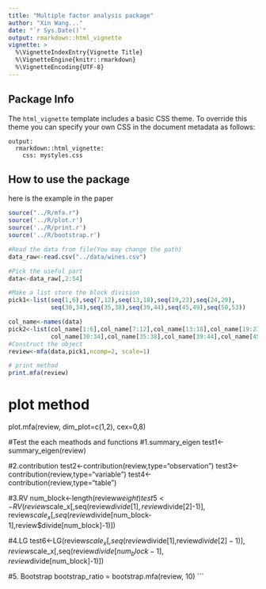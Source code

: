 ```yaml
---
title: "Multiple factor analysis package"
author: "Xin Wang..."
date: "`r Sys.Date()`"
output: rmarkdown::html_vignette
vignette: >
  %\VignetteIndexEntry{Vignette Title}
  %\VignetteEngine{knitr::rmarkdown}
  %\VignetteEncoding{UTF-8}
---
```

## Package Info

The `html_vignette` template includes a basic CSS theme. To override this theme you can specify your own CSS in the document metadata as follows:

    output: 
      rmarkdown::html_vignette:
        css: mystyles.css
## How to use the package

here is the example in the paper
```r
source("../R/mfa.r")
source('../R/plot.r')
source('../R/print.r')
source('../R/bootstrap.r')

#Read the data from file(You may change the path)
data_raw<-read.csv("../data/wines.csv")

#Pick the useful part
data<-data_raw[,2:54]

#Make a list store the block division
pick1<-list(seq(1,6),seq(7,12),seq(13,18),seq(19,23),seq(24,29),
            seq(30,34),seq(35,38),seq(39,44),seq(45,49),seq(50,53))

col_name<-names(data)
pick2<-list(col_name[1:6],col_name[7:12],col_name[13:18],col_name[19:23],col_name[24:29],
            col_name[30:34],col_name[35:38],col_name[39:44],col_name[45:49],col_name[50:53])
#Construct the object 
review<-mfa(data,pick1,ncomp=2, scale=1)

# print method
print.mfa(review)
```
# plot method
plot.mfa(review, dim_plot=c(1,2), cex=0,8)

#Test the each meathods and functions
#1.summary_eigen
test1<-summary_eigen(review)

#2.contribution
test2<-contribution(review,type="observation")
test3<-contribution(review,type="variable")
test4<-contribution(review,type="table")

#3.RV
num_block<-length(review$weight)
test5<-RV(review$scale_x[,seq(review$divide[1],review$divide[2]-1)],
          review$scale_x[,seq(review$divide[num_block-1],review$divide[num_block]-1)])

#4.LG
test6<-LG(review$scale_x[,seq(review$divide[1],review$divide[2]-1)],
          review$scale_x[,seq(review$divide[num_block-1],review$divide[num_block]-1)])

#5. Bootstrap
bootstrap_ratio = bootstrap.mfa(review, 10)
```
